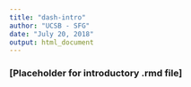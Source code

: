 ```yaml
---
title: "dash-intro"
author: "UCSB - SFG"
date: "July 20, 2018"
output: html_document
---
```


### [Placeholder for introductory .rmd file]